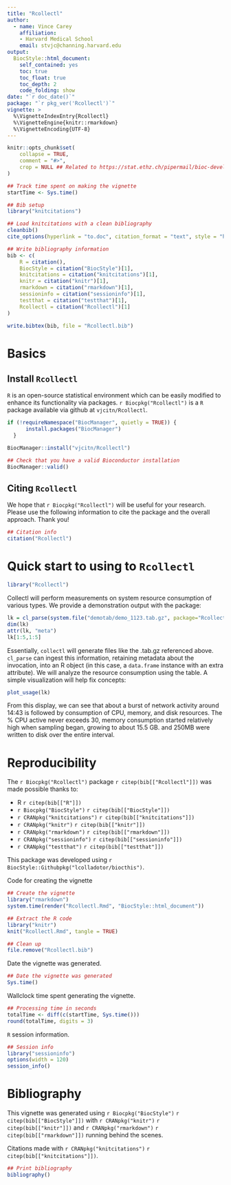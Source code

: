 ```yaml
---
title: "Rcollectl"
author: 
  - name: Vince Carey
    affiliation:
    - Harvard Medical School
    email: stvjc@channing.harvard.edu
output: 
  BiocStyle::html_document:
    self_contained: yes
    toc: true
    toc_float: true
    toc_depth: 2
    code_folding: show
date: "`r doc_date()`"
package: "`r pkg_ver('Rcollectl')`"
vignette: >
  %\VignetteIndexEntry{Rcollectl}
  %\VignetteEngine{knitr::rmarkdown}
  %\VignetteEncoding{UTF-8}  
---
```


```r
knitr::opts_chunk$set(
    collapse = TRUE,
    comment = "#>",
    crop = NULL ## Related to https://stat.ethz.ch/pipermail/bioc-devel/2020-April/016656.html
)
```


```r
## Track time spent on making the vignette
startTime <- Sys.time()

## Bib setup
library("knitcitations")

## Load knitcitations with a clean bibliography
cleanbib()
cite_options(hyperlink = "to.doc", citation_format = "text", style = "html")

## Write bibliography information
bib <- c(
    R = citation(),
    BiocStyle = citation("BiocStyle")[1],
    knitcitations = citation("knitcitations")[1],
    knitr = citation("knitr")[1],
    rmarkdown = citation("rmarkdown")[1],
    sessioninfo = citation("sessioninfo")[1],
    testthat = citation("testthat")[1],
    Rcollectl = citation("Rcollectl")[1]
)

write.bibtex(bib, file = "Rcollectl.bib")
```

# Basics

## Install `Rcollectl`

`R` is an open-source statistical environment which can be easily modified to enhance its functionality via packages. `r Biocpkg("Rcollectl")` is a `R` package available via github at `vjcitn/Rcollectl`.

```r
if (!requireNamespace("BiocManager", quietly = TRUE)) {
      install.packages("BiocManager")
  }

BiocManager::install("vjcitn/Rcollectl")

## Check that you have a valid Bioconductor installation
BiocManager::valid()
```

## Citing `Rcollectl`

We hope that `r Biocpkg("Rcollectl")` will be useful for your research. Please use the following information to cite the package and the overall approach. Thank you!

```r
## Citation info
citation("Rcollectl")
```

# Quick start to using to `Rcollectl`

```r
library("Rcollectl")
```
Collectl will perform measurements on system resource 
consumption of various types.  We provide a demonstration
output with the package:

```r
lk = cl_parse(system.file("demotab/demo_1123.tab.gz", package="Rcollectl"))
dim(lk)
attr(lk, "meta")
lk[1:5,1:5]
```

Essentially, `collectl` will generate files like the .tab.gz referenced
above.  `cl_parse` can ingest this information, retaining metadata about
the invocation, into an R object
(in this case, a `data.frame` instance with an extra
attribute).  We will analyze the resource consumption using
the table.  A simple visualization will help fix concepts:

```r
plot_usage(lk)
```

From this display, we can see that about a burst of network activity
around 14:43 is followed by consumption of CPU, memory, and disk resources.
The % CPU active never exceeds 30, memory consumption started relatively
high when sampling began, growing to about 15.5 GB. and 250MB were written
to disk over the entire interval.


# Reproducibility

The `r Biocpkg("Rcollectl")` package `r citep(bib[["Rcollectl"]])` was made possible thanks to:

* R `r citep(bib[["R"]])`
* `r Biocpkg("BiocStyle")` `r citep(bib[["BiocStyle"]])`
* `r CRANpkg("knitcitations")` `r citep(bib[["knitcitations"]])`
* `r CRANpkg("knitr")` `r citep(bib[["knitr"]])`
* `r CRANpkg("rmarkdown")` `r citep(bib[["rmarkdown"]])`
* `r CRANpkg("sessioninfo")` `r citep(bib[["sessioninfo"]])`
* `r CRANpkg("testthat")` `r citep(bib[["testthat"]])`

This package was developed using `r BiocStyle::Githubpkg("lcolladotor/biocthis")`.


Code for creating the vignette

```r
## Create the vignette
library("rmarkdown")
system.time(render("Rcollectl.Rmd", "BiocStyle::html_document"))

## Extract the R code
library("knitr")
knit("Rcollectl.Rmd", tangle = TRUE)
```

```r
## Clean up
file.remove("Rcollectl.bib")
```

Date the vignette was generated.

```r
## Date the vignette was generated
Sys.time()
```

Wallclock time spent generating the vignette.

```r
## Processing time in seconds
totalTime <- diff(c(startTime, Sys.time()))
round(totalTime, digits = 3)
```

`R` session information.

```r
## Session info
library("sessioninfo")
options(width = 120)
session_info()
```



# Bibliography

This vignette was generated using `r Biocpkg("BiocStyle")` `r citep(bib[["BiocStyle"]])`
with `r CRANpkg("knitr")` `r citep(bib[["knitr"]])` and `r CRANpkg("rmarkdown")` `r citep(bib[["rmarkdown"]])` running behind the scenes.

Citations made with `r CRANpkg("knitcitations")` `r citep(bib[["knitcitations"]])`.

```r
## Print bibliography
bibliography()
```
